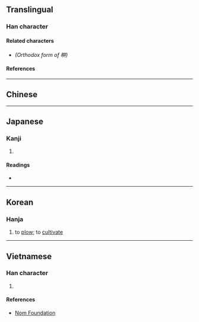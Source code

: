 {{also|耕}}
{{character info}}
==Translingual==

===Han character===
{{Han char|rn=102|rad=田|as=04|sn=9|four=65000|canj=WTT,XWTT|ids=⿰田井}}

====Related characters====
* {{l|mul|[[耕]]}} ''(Orthodox form of 畊)''

====References====
{{Han ref|kx=0760.160|dkj=21773|dj=1170.090|hdz=42531.070|uh=754A}}

----

==Chinese==
{{zh-see|耕|ha}} <!-- 《玉篇》 畊，古文耕字。 -->

----

==Japanese==

===Kanji===
{{ja-kanji|grade=|rs=田04}}

# {{alt form|ja|耕}} ''{{gloss|to [[plow]]; to [[cultivate]]}}''

====Readings====
* {{ja-readings|on=[[こう]] (kō)|kun=[[たがやす]] (tagayasu)|nanori=}}

----

==Korean==

===Hanja===
{{ko-hanja|hangeul=경|eumhun=|rv=gyeong|mr=kyŏng|y=kyeng}}

# to [[plow]]; to [[cultivate]]

----

==Vietnamese==

===Han character===
{{vi-readings|rs=田04|reading=canh}}

# {{rfdef|vi|sort=田04}}

====References====
* [http://nomfoundation.org/common/nom_details.php?codepoint=754A Nom Foundation]